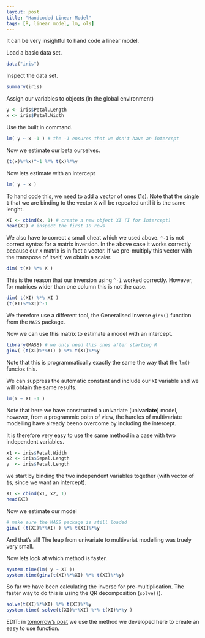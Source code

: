 ```yaml
---
layout: post
title: "Handcoded Linear Model"
tags: [R, linear model, lm, ols]
---
```


It can be very insightful to hand code a linear model.

Load a basic data set.

```r
data("iris")
```

Inspect the data set.

```r
summary(iris)
```

Assign our variables to objects (in the global environment)

```r
y <- iris$Petal.Length
x <- iris$Petal.Width
```

Use the built in command.

```r
lm( y ~ x -1 ) # the -1 ensures that we don't have an intercept
```

Now we estimate our beta ourselves.

```r
(t(x)%*%x)^-1 %*% t(x)%*%y
```

Now lets estimate with an intercept

```r
lm( y ~ x )
```

To hand code this, we need to add a vector of ones (1s).
Note that the single `1` that we are binding to the vector `X` will be repeated until it is the same lenght.

```r
XI <- cbind(x, 1) # create a new object XI (I for Intercept)
head(XI) # inspect the first 10 rows
```

We also have to correct a small cheat which we used above. `^-1` is not correct syntax for a matrix inversion. In the above case it works correctly because our `X` matrix is in fact a vector. If we pre-multiply this vector with the transpose of itself, we obtain a scalar.

```r
dim( t(X) %*% X )
```

This is the reason that our inversion using `^-1` worked correctly. However, for matrices wider than one column this is not the case.

```r
dim( t(XI) %*% XI )
(t(XI)%*%XI)^-1
```

We therefore use a different tool, the Generalised Inverse `ginv()` function from the `MASS` package.

Now we can use this matrix to estimate a model with an intercept.

```r
library(MASS) # we only need this ones after starting R
ginv( (t(XI)%*%XI) ) %*% t(XI)%*%y
```

Note that this is programmatically exactly the same the way that the `lm()` funcios this.

We can suppress the automatic constant and include our `XI` variable and we will obtain the same results.

```r
lm(Y ~ XI -1 )
```

Note that here we have constructed a univariate (uni**variate**) model, however, from a programmic poitn of view, the hurdles of multivariate modelling have already beeno overcome by including the intercept.

It is therefore very easy to use the same method in a case with two independent variables.

```r
x1 <- iris$Petal.Width
x2 <- iris$Sepal.Length
y  <- iris$Petal.Length
```

we start by binding the two independent variables together (with vector of `1`s, since we want an intercept).

```r
XI <- cbind(x1, x2, 1)
head(XI)
```

Now we estimate our model

```r
# make sure the MASS package is still loaded
ginv( (t(XI)%*%XI) ) %*% t(XI)%*%y
```

And that's all! The leap from univariate to multivariat modelling was truely very small.

Now lets look at which method is faster.

```r
system.time(lm( y ~ XI ))
system.time(ginv(t(XI)%*%XI) %*% t(XI)%*%y)
```

So far we have been calculating the inverse for pre-multiplication. The faster way to do this is using the QR decomposition (`solve()`).

```r
solve(t(XI)%*%XI) %*% t(XI)%*%y
system.time( solve(t(XI)%*%XI) %*% t(XI)%*%y )
```

EDIT: in [tomorrow's post](/handcoded-lm-function) we use the method we developed here to create an easy to use function.
